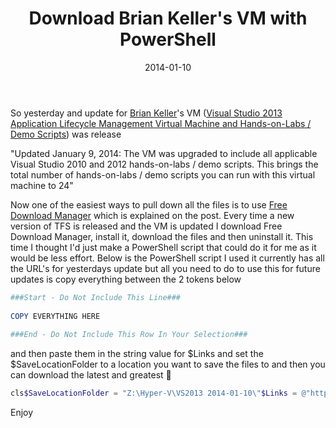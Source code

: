 ﻿---
title: 'Download Brian Keller''s VM with PowerShell'
date: 2014-01-10
tags: ['VSTS / TFS', 'Brian Keller VM', 'PowerShell']
draft: false
summary: 'So yesterday and update for Brian Keller''s VM (Visual Studio 2013 Application Lifecycle Management Virtual Machine and Hands-on-Labs / Demo Scripts) was release'
---


So yesterday and update for [Brian Keller](https://twitter.com/briankel)'s VM ([Visual Studio 2013 Application Lifecycle Management Virtual Machine and Hands-on-Labs / Demo Scripts](http://blogs.msdn.com/b/briankel/archive/2013/08/02/visual-studio-2013-application-lifecycle-management-virtual-machine-and-hands-on-labs-demo-scripts.aspx)) was release
 
"Updated January 9, 2014: The VM was upgraded to include all applicable Visual Studio 2010 and 2012 hands-on-labs / demo scripts. This brings the total number of hands-on-labs / demo scripts you can run with this virtual machine to 24"
 
Now one of the easiest ways to pull down all the files is to use [Free Download Manager](http://www.freedownloadmanager.org/) which is explained on the post. Every time a new version of TFS is released and the VM is updated I download Free Download Manager, install it, download the files and then uninstall it. This time I thought I'd just make a PowerShell script that could do it for me as it would be less effort. Below is the PowerShell script I used it currently has all the URL's for yesterdays update but all you need to do to use this for future updates is copy everything between the 2 tokens below
 
```powershell
###Start - Do Not Include This Line###
 
COPY EVERYTHING HERE
 
###End - Do Not Include This Row In Your Selection###
```
 
and then paste them in the string value for $Links and set the $SaveLocationFolder to a location you want to save the files to and then you can download the latest and greatest 🙂
 
```powershell
cls$SaveLocationFolder = "Z:\Hyper-V\VS2013 2014-01-10\"$Links = @"http://download.microsoft.com/download/B/C/8/BC8558E1-192E-4286-B3B0-320A8B7CE49D/Working with the Visual Studio 2013 ALM Virtual Machine.docx http://download.microsoft.com/download/B/C/8/BC8558E1-192E-4286-B3B0-320A8B7CE49D/Agile Planning and Portfolio Management with Team Foundation Server 2013.docx http://download.microsoft.com/download/B/C/8/BC8558E1-192E-4286-B3B0-320A8B7CE49D/Authoring and Running Manual Tests using Microsoft Test Manager 2013.docx http://download.microsoft.com/download/B/C/8/BC8558E1-192E-4286-B3B0-320A8B7CE49D/Branching and Merging Visualization with Visual Studio Team Foundation Server 2013.docx http://download.microsoft.com/download/B/C/8/BC8558E1-192E-4286-B3B0-320A8B7CE49D/Building the Right Software - Generating Storyboards and Collecting Stakeholder Feedback with Visual Studio 2013.docx http://download.microsoft.com/download/B/C/8/BC8558E1-192E-4286-B3B0-320A8B7CE49D/Code Discovery using the Architecture Tools in Visual Studio Ultimate 2013.docx http://download.microsoft.com/download/B/C/8/BC8558E1-192E-4286-B3B0-320A8B7CE49D/Debugging with IntelliTrace using Visual Studio Ultimate 2013.docx http://download.microsoft.com/download/B/C/8/BC8558E1-192E-4286-B3B0-320A8B7CE49D/Diagnosing Issues in Production with IntelliTrace and Visual Studio 2013.docx http://download.microsoft.com/download/B/C/8/BC8558E1-192E-4286-B3B0-320A8B7CE49D/Embracing Continuous Delivery with Release Management for Visual Studio 2013.docx http://download.microsoft.com/download/B/C/8/BC8558E1-192E-4286-B3B0-320A8B7CE49D/Exploratory Testing using Microsoft Test Manager 2013.docx http://download.microsoft.com/download/B/C/8/BC8558E1-192E-4286-B3B0-320A8B7CE49D/Getting Started with Git using Team Foundation Server 2013.docx http://download.microsoft.com/download/B/C/8/BC8558E1-192E-4286-B3B0-320A8B7CE49D/Introduction to Coded UI Tests with Visual Studio Ultimate 2013.docx http://download.microsoft.com/download/B/C/8/BC8558E1-192E-4286-B3B0-320A8B7CE49D/Introduction to Platform Testing with Microsoft Test Manager 2013.docx http://download.microsoft.com/download/B/C/8/BC8558E1-192E-4286-B3B0-320A8B7CE49D/Introduction to PreEmptive Analytics.docx http://download.microsoft.com/download/B/C/8/BC8558E1-192E-4286-B3B0-320A8B7CE49D/Introduction to Test Case Management with Microsoft Test Manager 2013.docx http://download.microsoft.com/download/B/C/8/BC8558E1-192E-4286-B3B0-320A8B7CE49D/Introduction to Test Planning with Microsoft Test Manager 2013.docx http://download.microsoft.com/download/B/C/8/BC8558E1-192E-4286-B3B0-320A8B7CE49D/Introduction to Web Performance and Load Testing with Visual Studio Ultimate 2013.docx http://download.microsoft.com/download/B/C/8/BC8558E1-192E-4286-B3B0-320A8B7CE49D/Lab Management using Standard Lab Environments in Visual Studio 2013.docx http://download.microsoft.com/download/B/C/8/BC8558E1-192E-4286-B3B0-320A8B7CE49D/Making Developers More Productive with Visual Studio Team Foundation Server 2013.docx http://download.microsoft.com/download/B/C/8/BC8558E1-192E-4286-B3B0-320A8B7CE49D/New Collaboration Experiences for Development Teams using Team Foundation Server 2013.docx http://download.microsoft.com/download/B/C/8/BC8558E1-192E-4286-B3B0-320A8B7CE49D/Testing and Debugging SharePoint Applications with Visual Studio 2013.docx http://download.microsoft.com/download/B/C/8/BC8558E1-192E-4286-B3B0-320A8B7CE49D/Understanding Class Coupling with Visual Studio Ultimate 2013.docx http://download.microsoft.com/download/B/C/8/BC8558E1-192E-4286-B3B0-320A8B7CE49D/Unit Testing, Code Coverage and Code Clone Analysis with Visual Studio 2013.docx http://download.microsoft.com/download/B/C/8/BC8558E1-192E-4286-B3B0-320A8B7CE49D/Using Code Analysis with Visual Studio 2013 to Improve Code Quality.docx http://download.microsoft.com/download/B/C/8/BC8558E1-192E-4286-B3B0-320A8B7CE49D/Using the Architecture Explorer in Visual Studio Ultimate 2013 to Analyze Your Code.docx http://download.microsoft.com/download/B/C/8/BC8558E1-192E-4286-B3B0-320A8B7CE49D/VisualStudio2013.RTM.ALM.part01.exe http://download.microsoft.com/download/B/C/8/BC8558E1-192E-4286-B3B0-320A8B7CE49D/VisualStudio2013.RTM.ALM.part02.rar http://download.microsoft.com/download/B/C/8/BC8558E1-192E-4286-B3B0-320A8B7CE49D/VisualStudio2013.RTM.ALM.part03.rar http://download.microsoft.com/download/B/C/8/BC8558E1-192E-4286-B3B0-320A8B7CE49D/VisualStudio2013.RTM.ALM.part04.rar http://download.microsoft.com/download/B/C/8/BC8558E1-192E-4286-B3B0-320A8B7CE49D/VisualStudio2013.RTM.ALM.part05.rar http://download.microsoft.com/download/B/C/8/BC8558E1-192E-4286-B3B0-320A8B7CE49D/VisualStudio2013.RTM.ALM.part06.rar http://download.microsoft.com/download/B/C/8/BC8558E1-192E-4286-B3B0-320A8B7CE49D/VisualStudio2013.RTM.ALM.part07.rar http://download.microsoft.com/download/B/C/8/BC8558E1-192E-4286-B3B0-320A8B7CE49D/VisualStudio2013.RTM.ALM.part08.rar http://download.microsoft.com/download/B/C/8/BC8558E1-192E-4286-B3B0-320A8B7CE49D/VisualStudio2013.RTM.ALM.part09.rar http://download.microsoft.com/download/B/C/8/BC8558E1-192E-4286-B3B0-320A8B7CE49D/VisualStudio2013.RTM.ALM.part10.rar http://download.microsoft.com/download/B/C/8/BC8558E1-192E-4286-B3B0-320A8B7CE49D/VisualStudio2013.RTM.ALM.part11.rar http://download.microsoft.com/download/B/C/8/BC8558E1-192E-4286-B3B0-320A8B7CE49D/VisualStudio2013.RTM.ALM.part12.rar http://download.microsoft.com/download/B/C/8/BC8558E1-192E-4286-B3B0-320A8B7CE49D/VisualStudio2013.RTM.ALM.part13.rar http://download.microsoft.com/download/B/C/8/BC8558E1-192E-4286-B3B0-320A8B7CE49D/VisualStudio2013.RTM.ALM.part14.rar http://download.microsoft.com/download/B/C/8/BC8558E1-192E-4286-B3B0-320A8B7CE49D/VisualStudio2013.RTM.ALM.part15.rar http://download.microsoft.com/download/B/C/8/BC8558E1-192E-4286-B3B0-320A8B7CE49D/VisualStudio2013.RTM.ALM.part16.rar http://download.microsoft.com/download/B/C/8/BC8558E1-192E-4286-B3B0-320A8B7CE49D/VisualStudio2013.RTM.ALM.part17.rar http://download.microsoft.com/download/B/C/8/BC8558E1-192E-4286-B3B0-320A8B7CE49D/VisualStudio2013.RTM.ALM.part18.rar http://download.microsoft.com/download/B/C/8/BC8558E1-192E-4286-B3B0-320A8B7CE49D/VisualStudio2013.RTM.ALM.part19.rar http://download.microsoft.com/download/B/C/8/BC8558E1-192E-4286-B3B0-320A8B7CE49D/VisualStudio2013.RTM.ALM.part20.rar http://download.microsoft.com/download/B/C/8/BC8558E1-192E-4286-B3B0-320A8B7CE49D/VisualStudio2013.RTM.ALM.part21.rar http://download.microsoft.com/download/B/C/8/BC8558E1-192E-4286-B3B0-320A8B7CE49D/VisualStudio2013.RTM.ALM.part22.rar"@foreach ($line in $Links.Split("`n")){    if ($line.Trim().Length -gt 0)    {        $url = "$($line.Trim())"        $urlSegments = $url.Split("/")        $saveTo = "$($SaveLocationFolder + $urlSegments[$urlSegments.Length - 1])"        if (!(Test-Path $saveTo))         {            Write-Host "Downloading '$line'"            Start-BitsTransfer $url $saveTo        }    }}
```

Enjoy

